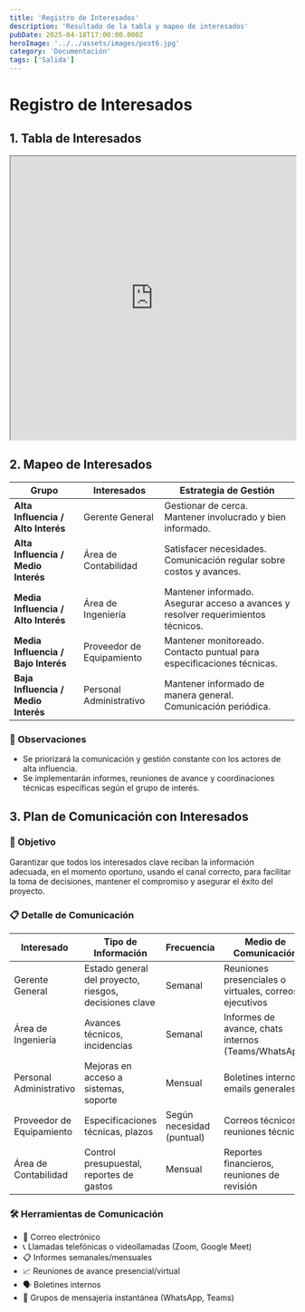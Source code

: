 ```yaml
---
title: 'Registro de Interesados'
description: 'Resultado de la tabla y mapeo de interesados'
pubDate: 2025-04-18T17:00:00.000Z
heroImage: '../../assets/images/post6.jpg'
category: 'Documentación'
tags: ['Salida']
---
```


# Registro de Interesados

## 1. Tabla de Interesados

<iframe
	src='https://docs.google.com/spreadsheets/d/15YD7_wGt9CQIyPkg_VMeZq4Bm7WarJKx/preview'
	width='100%'
	height='500'
></iframe>

## 2. Mapeo de Interesados

| Grupo                               | Interesados               | Estrategia de Gestión                                                             |
| ----------------------------------- | ------------------------- | --------------------------------------------------------------------------------- |
| **Alta Influencia / Alto Interés**  | Gerente General           | Gestionar de cerca. Mantener involucrado y bien informado.                        |
| **Alta Influencia / Medio Interés** | Área de Contabilidad      | Satisfacer necesidades. Comunicación regular sobre costos y avances.              |
| **Media Influencia / Alto Interés** | Área de Ingeniería        | Mantener informado. Asegurar acceso a avances y resolver requerimientos técnicos. |
| **Media Influencia / Bajo Interés** | Proveedor de Equipamiento | Mantener monitoreado. Contacto puntual para especificaciones técnicas.            |
| **Baja Influencia / Medio Interés** | Personal Administrativo   | Mantener informado de manera general. Comunicación periódica.                     |

### 🎯 Observaciones

- Se priorizará la comunicación y gestión constante con los actores de alta influencia.
- Se implementarán informes, reuniones de avance y coordinaciones técnicas específicas según el grupo de interés.

## 3. Plan de Comunicación con Interesados

### 🎯 Objetivo

Garantizar que todos los interesados clave reciban la información adecuada, en el momento oportuno, usando el canal correcto, para facilitar la toma de decisiones, mantener el compromiso y asegurar el éxito del proyecto.

### 📋 Detalle de Comunicación

| Interesado                | Tipo de Información                                    | Frecuencia                | Medio de Comunicación                                  | Responsable   |
| ------------------------- | ------------------------------------------------------ | ------------------------- | ------------------------------------------------------ | ------------- |
| Gerente General           | Estado general del proyecto, riesgos, decisiones clave | Semanal                   | Reuniones presenciales o virtuales, correos ejecutivos | Product Owner |
| Área de Ingeniería        | Avances técnicos, incidencias                          | Semanal                   | Informes de avance, chats internos (Teams/WhatsApp)    | Developers    |
| Personal Administrativo   | Mejoras en acceso a sistemas, soporte                  | Mensual                   | Boletines internos, emails generales                   | Scrum Master  |
| Proveedor de Equipamiento | Especificaciones técnicas, plazos                      | Según necesidad (puntual) | Correos técnicos, reuniones técnicas                   | Developers    |
| Área de Contabilidad      | Control presupuestal, reportes de gastos               | Mensual                   | Reportes financieros, reuniones de revisión            | Product Owner |

### 🛠️ Herramientas de Comunicación

- 📧 Correo electrónico
- 📞 Llamadas telefónicas o videollamadas (Zoom, Google Meet)
- 📋 Informes semanales/mensuales
- 📈 Reuniones de avance presencial/virtual
- 🗣️ Boletines internos
- 💬 Grupos de mensajería instantánea (WhatsApp, Teams)
